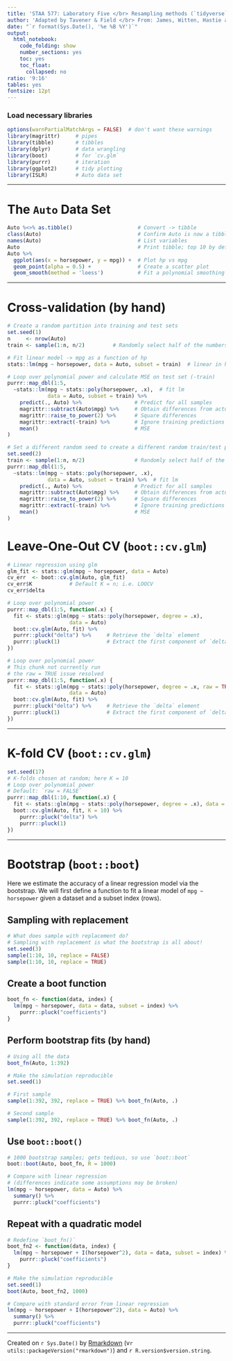 ---
title: 'STAA 577: Laboratory Five </br> Resampling methods (`tidyverse`)'
author: 'Adapted by Tavener & Field </br> From: James, Witten, Hastie and Tibshirani'
date: "`r format(Sys.Date(), '%e %B %Y')`"
output:
  html_notebook:
    code_folding: show
    number_sections: yes
    toc: yes
    toc_float:
      collapsed: no
ratio: '9:16'
tables: yes
fontsize: 12pt
---


### Load necessary libraries {-}
```{r setup, message = FALSE, warning = FALSE}
options(warnPartialMatchArgs = FALSE)  # don't want these warnings
library(magrittr)     # pipes
library(tibble)       # tibbles
library(dplyr)        # data wrangling
library(boot)         # for `cv.glm`
library(purrr)        # iteration
library(ggplot2)      # tidy plotting
library(ISLR)         # Auto data set
```

---------------------------

# The `Auto` Data Set
```{r data, include = TRUE}
Auto %<>% as.tibble()                     # Convert -> tibble
class(Auto)                               # Confirm Auto is now a tibble
names(Auto)                               # List variables
Auto                                      # Print tibble; top 10 by default
Auto %>%                                  
  ggplot(aes(x = horsepower, y = mpg)) +  # Plot hp vs mpg
  geom_point(alpha = 0.5) +               # Create a scatter plot
  geom_smooth(method = 'loess')           # Fit a polynomial smoothing function
```


------------------------------


# Cross-validation (by hand)

```{r cv}
# Create a random partition into training and test sets
set.seed(1)
n     <- nrow(Auto)
train <- sample(1:n, n/2)         # Randomly select half of the numbers 1 to n

# Fit linear model -> mpg as a function of hp
stats::lm(mpg ~ horsepower, data = Auto, subset = train)  # linear in horsepower

# Loop over polynomial power and calculate MSE on test set (-train)
purrr::map_dbl(1:5,
  ~stats::lm(mpg ~ stats::poly(horsepower, .x),  # fit lm
             data = Auto, subset = train) %>%  
    predict(., Auto) %>%                 # Predict for all samples
    magrittr::subtract(Auto$mpg) %>%     # Obtain differences from actual values
    magrittr::raise_to_power(2) %>%      # Square differences
    magrittr::extract(-train) %>%        # Ignore training predictions
    mean()                               # MSE
)

# Set a different random seed to create a different random train/test partition
set.seed(2)
train <- sample(1:n, n/2)                # Randomly select half of the numbers 1 to n
purrr::map_dbl(1:5,
  ~stats::lm(mpg ~ stats::poly(horsepower, .x),
             data = Auto, subset = train) %>%  # fit lm
    predict(., Auto) %>%                 # Predict for all samples
    magrittr::subtract(Auto$mpg) %>%     # Obtain differences from actual values
    magrittr::raise_to_power(2) %>%      # Square differences
    magrittr::extract(-train) %>%        # Ignore training predictions
    mean()                               # MSE
)
```



# Leave-One-Out CV (`boot::cv.glm`)

```{r LOOCV}
# Linear regression using glm
glm_fit <- stats::glm(mpg ~ horsepower, data = Auto)
cv_err  <- boot::cv.glm(Auto, glm_fit)
cv_err$K            # Default K = n; i.e. LOOCV
cv_err$delta
```


```{r LOOCV_poly}
# Loop over polynomial power
purrr::map_dbl(1:5, function(.x) {
  fit <- stats::glm(mpg ~ stats::poly(horsepower, degree = .x),
                    data = Auto)
  boot::cv.glm(Auto, fit) %>%
  purrr::pluck("delta") %>%     # Retrieve the `delta` element
  purrr::pluck(1)               # Extract the first component of `delta`
})
```


```{r LOOCV_poly_2, eval = FALSE, echo = FALSE}
# Loop over polynomial power
# This chunk not currently run
# the raw = TRUE issue resolved
purrr::map_dbl(1:5, function(.x) {
  fit <- stats::glm(mpg ~ stats::poly(horsepower, degree = .x, raw = TRUE),
                    data = Auto)
  boot::cv.glm(Auto, fit) %>%
  purrr::pluck("delta") %>%     # Retrieve the `delta` element
  purrr::pluck(1)               # Extract the first component of `delta`
})
```


-------------------------


# K-fold CV (`boot::cv.glm`)

```{r k-fold_cross_validation_orthogonal_polynomials}
set.seed(17)
# K-folds chosen at random; here K = 10
# Loop over polynomial power
# Default: `raw = FALSE`
purrr::map_dbl(1:10, function(.x) {
  fit <- stats::glm(mpg ~ stats::poly(horsepower, degree = .x), data = Auto)
  boot::cv.glm(Auto, fit, K = 10) %>%
    purrr::pluck("delta") %>%
    purrr::pluck(1)
})
```

--------------------

# Bootstrap (`boot::boot`)

Here we estimate the accuracy of a linear regression model via the bootstrap.
We will first define a function to fit a linear model of `mpg ~ horsepower`
given a dataset and a subset index (rows).

## Sampling with replacement
```{r Sampling_with_replacement}
# What does sample with replacement do?
# Sampling with replacement is what the bootstrap is all about!
set.seed(3)
sample(1:10, 10, replace = FALSE)
sample(1:10, 10, replace = TRUE)
```

## Create a boot function
```{r bootstrap_function}
boot_fn <- function(data, index) {
  lm(mpg ~ horsepower, data = data, subset = index) %>%
    purrr::pluck("coefficients")
}
```

## Perform bootstrap fits (by hand)
```{r bootstrap}
# Using all the data
boot_fn(Auto, 1:392)

# Make the simulation reproducible
set.seed(1)

# First sample
sample(1:392, 392, replace = TRUE) %>% boot_fn(Auto, .)

# Second sample
sample(1:392, 392, replace = TRUE) %>% boot_fn(Auto, .)
```


## Use `boot::boot()`
```{r bootstrap with boot::boot}
# 1000 bootstrap samples; gets tedious, so use `boot::boot`
boot::boot(Auto, boot_fn, R = 1000)

# Compare with linear regression
# (differences indicate some assumptions may be broken)
lm(mpg ~ horsepower, data = Auto) %>%
  summary() %>%
  purrr::pluck("coefficients")
```

## Repeat with a quadratic model

```{r boot2}
# Redefine `boot_fn()`
boot_fn2 <- function(data, index) {
  lm(mpg ~ horsepower + I(horsepower^2), data = data, subset = index) %>%
    purrr::pluck("coefficients")
}

# Make the simulation reproducible
set.seed(1)
boot(Auto, boot_fn2, 1000)

# Compare with standard error from linear regression
lm(mpg ~ horsepower + I(horsepower^2), data = Auto) %>%
  summary() %>%
  purrr::pluck("coefficients")
```


-------------------------

Created on `r Sys.Date()` by [Rmarkdown](https://github.com/rstudio/rmarkdown)
(v`r utils::packageVersion("rmarkdown")`) and `r R.version$version.string`.
